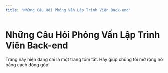 ```yaml
---
title: "Những Câu Hỏi Phỏng Vấn Lập Trình Viên Back-end"
---
```



# Những Câu Hỏi Phỏng Vấn Lập Trình Viên Back-end

<Callout type="error">
  Trang này hiện đang chỉ là một trang tóm tắt. Hãy giúp chúng tôi mở rộng nó
  bằng cách đóng góp!
</Callout>
